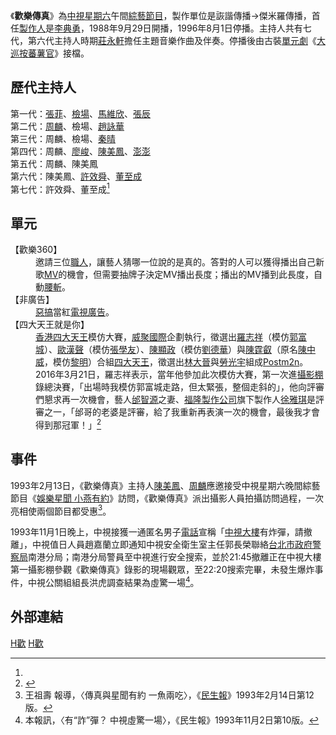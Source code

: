 {{Infobox television
| 名稱 = 歡樂傳真<br>Happy Fax
| 圖片 = 1990s CTV Happy Fax title.png
| 圖說 = 《歡樂傳真》1990年代版標題
| 分類 = [[娛樂|娛樂]]
| 主持 = 詳見列表
| 標語 = 《歡樂傳真》，呀呼！
| 國家 = {{ROC}}
| 語言 = [[漢語|中文]]
| 製作人 = [[李典勇|李典勇]]<br>→[[張富|張富]]、[[傅昶瑞|傅昶瑞]]（製作群：[[龔美富|龔美富]]、[[李慈偉|李慈偉]]、[[張莉敏|張莉敏]]、[[杜文祥|杜文祥]]）<ref name="#1">{{Cite web |url=https://www.youtube.com/watch?v=O5miv8pqkNY |title=存档副本 |access-date=2015-08-11 |archive-date=2016-03-23 |archive-url=https://web.archive.org/web/20160323024319/https://www.youtube.com/watch?v=O5miv8pqkNY |dead-url=no }}</ref>
| 執行製作 = 杜文祥
| 編劇 = 黃朝明
| 編審 = 劉漢軍
| 製作公司 = 詼諧傳播→傑米羅傳播
| 集數 = 
| 每集長 = 一[[小時|小時]]
| 頻道 = [[中國電視公司|中國電視公司]]
| 開始 = 1988年9月29日
| 結束 = 1996年8月1日
| 晚於 = 
| 早於 = 
| 官方網站 = 
}}
《'''歡樂傳真'''》為[[中視|中視]][[星期六|星期六]]午間[[綜藝節目|綜藝節目]]，製作單位是詼諧傳播→傑米羅傳播，首任[[製作人|製作人]]是[[李典勇|李典勇]]，1988年9月29日開播，1996年8月1日停播。主持人共有七代，第六代主持人時期[[孔鏘|莊永軒]]擔任主題音樂作曲及伴奏。停播後由古裝[[單元劇|單元劇]]《[[大巡按蕃薯官|大巡按蕃薯官]]》接檔。

==歷代主持人==
第一代：[[張菲|張菲]]、[[檢場|檢場]]、[[馬維欣|馬維欣]]、[[張辰|張辰]]<br>
第二代：[[周麟_(藝人)|周麟]]、檢場、[[趙詠華|趙詠華]]<br>
第三代：周麟、檢場、[[秦晴|秦晴]]<br>
第四代：周麟、[[廖峻|廖峻]]、[[陳美鳳_(台灣)|陳美鳳]]、[[澎澎_(女藝人)|澎澎]]<br>
第五代：周麟、陳美鳳<br>
第六代：陳美鳳、[[許效舜|許效舜]]、[[董至成|董至成]]<br>
第七代：許效舜、董至成<ref name="#1"/>

==單元==
;【歡樂360】
:邀請三位[[職人|職人]]，讓藝人猜哪一位說的是真的。答對的人可以獲得播出自己新歌[[MV|MV]]的機會，但需要抽牌子決定MV播出長度；播出的MV播到此長度，自動[[腰斬_(術語)|腰斬]]。
;【非廣告】
:[[惡搞|惡搞]]當紅[[電視廣告|電視廣告]]。
;【四大天王就是你】
:[[香港四大天王|香港四大天王]]模仿大賽，[[威聚國際|威聚國際]]企劃執行，徵選出[[羅志祥|羅志祥]]（模仿[[郭富城|郭富城]]）、[[歐漢聲|歐漢聲]]（模仿[[張學友|張學友]]）、[[陳顯政|陳顯政]]（模仿[[劉德華|劉德華]]）與[[陳霆叡|陳霆叡]]（原名[[陳中威|陳中威]]，模仿[[黎明|黎明]]）合組[[四大天王_(團體)|四大天王]]，徵選出[[林大晉|林大晉]]與[[勞光宇|勞光宇]]組成[[Postm3n|Postm2n]]。
:2016年3月21日，羅志祥表示，當年他參加此次模仿大賽，第一次進[[攝影棚|攝影棚]]錄總決賽，「出場時我模仿郭富城走路，但太緊張，整個走斜的」，他向評審們懇求再一次機會，藝人[[邰智源|邰智源]]之妻、[[金星娛樂|福隆製作公司]]旗下製作人[[徐雅琪|徐雅琪]]是評審之一，「邰哥的老婆是評審，給了我重新再表演一次的機會，最後我才會得到那冠軍！」<ref>{{Cite news|url=https://www.chinatimes.com/realtimenews/20160322006453-260404|author=李婷儂|title=羅志祥感恩邰哥老婆 愷樂重感覺|publisher=[[中時電子報|中時電子報]]|date=2016-03-22|accessdate=2022-03-20|language=zh-tw}}</ref>

==事件==
1993年2月13日，《歡樂傳真》主持人[[陳美鳳_(台灣)|陳美鳳]]、[[周麟_(藝人)|周麟]]應邀接受中視星期六晚間綜藝節目《[[娛樂星聞_小燕有約|娛樂星聞 小燕有約]]》訪問，《歡樂傳真》派出攝影人員拍攝訪問過程，一次亮相使兩個節目都受惠<ref>王祖壽 報導，〈傳真與星聞有約 一魚兩吃〉，《[[民生報|民生報]]》1993年2月14日第12版。</ref>。

1993年11月1日晚上，中視接獲一通匿名男子[[電話|電話]]宣稱「[[中視大樓|中視大樓]]有炸彈，請撤離」，中視值日人員趙嘉蘭立即通知中視安全衛生室主任郭長榮聯絡[[台北市政府警察局|台北市政府警察局]]南港分局；南港分局警員至中視進行安全搜索，並於21:45撤離正在中視大樓第一攝影棚參觀《歡樂傳真》錄影的現場觀眾，至22:20搜索完畢，未發生爆炸事件，中視公關組組長洪虎調查結果為虛驚一場<ref>本報訊，〈有“詐”彈？ 中視虛驚一場〉，《民生報》1993年11月2日第10版。</ref>。

==外部連結==
{{reflist}}

[[Category:已停播的台灣綜藝節目|H歡]]
[[Category:中視電視節目|H歡]]